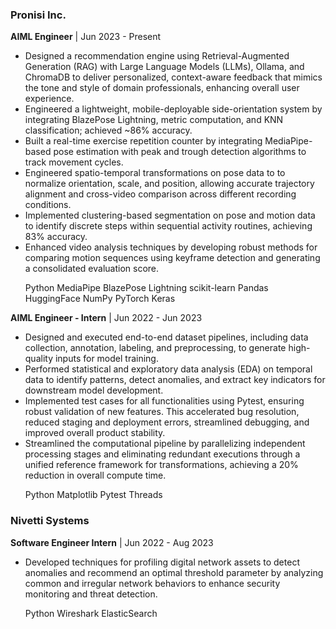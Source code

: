 
### Pronisi Inc.
**AIML Engineer** | Jun 2023 - Present 

- Designed a recommendation engine using Retrieval-Augmented Generation (RAG) with Large Language Models (LLMs), Ollama, and ChromaDB to deliver personalized, context-aware feedback that mimics the tone and style of domain professionals, enhancing overall user experience.
- Engineered a lightweight, mobile-deployable side-orientation system by integrating BlazePose Lightning, metric computation, and KNN classification; achieved ~86% accuracy.
- Built a real-time exercise repetition counter by integrating MediaPipe-based pose estimation with peak and trough detection algorithms to track movement cycles.
- Engineered spatio-temporal transformations on pose data to to normalize orientation, scale, and position, allowing accurate trajectory alignment and cross-video comparison across different recording conditions.
- Implemented clustering-based segmentation on pose and motion data to identify discrete steps within sequential activity routines, achieving 83% accuracy.
- Enhanced video analysis techniques by developing robust methods for comparing motion sequences using keyframe detection and generating a consolidated evaluation score.
<div class="skills">
  <span>Python</span> 
  <span>MediaPipe</span> 
  <span>BlazePose Lightning</span> 
  <span>scikit-learn</span> 
  <span>Pandas</span> 
  <span>HuggingFace</span> 
  <span>NumPy</span>
  <span>PyTorch</span>
  <span>Keras</span>
</div>

**AIML Engineer - Intern** | Jun 2022 - Jun 2023  

- Designed and executed end-to-end dataset pipelines, including data collection, annotation, labeling, and preprocessing, to generate high-quality inputs for model training.
- Performed statistical and exploratory data analysis (EDA) on temporal data to identify patterns, detect anomalies, and extract key indicators for downstream model development.
- Implemented test cases for all functionalities using Pytest, ensuring robust validation of new features. This accelerated bug resolution, reduced staging and deployment errors, streamlined debugging, and improved overall product stability.
- Streamlined the computational pipeline by parallelizing independent processing stages and eliminating redundant executions through a unified reference framework for transformations, achieving a 20% reduction in overall compute time.
<div class="skills">
  <span>Python</span> 
  <span>Matplotlib</span> 
  <span>Pytest</span> 
  <span>Threads</span> 
</div>

### Nivetti Systems
**Software Engineer Intern** | Jun 2022 - Aug 2023  

- Developed techniques for profiling digital network assets to detect anomalies and recommend an optimal threshold parameter by analyzing common and irregular network behaviors to enhance security monitoring and threat detection.
<div class="skills">
  <span>Python</span> 
  <span>Wireshark</span> 
  <span>ElasticSearch</span> 
</div>